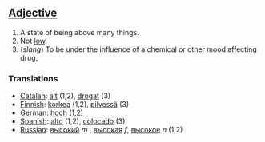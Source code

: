 ==[[Adjective]]==

#A state of being above many things.
#Not [[low]]. 
#(''slang'') To be under the influence of a chemical or other mood affecting drug.

=== Translations ===
*[[Catalan]]: [[alt]] (1,2), [[drogat]] (3)
*[[Finnish]]: [[korkea]] (1,2), [[pilvessä]] (3)
*[[German]]: [[hoch]] (1,2)
*[[Spanish]]: [[alto]] (1,2), [[colocado]] (3)
*[[Russian]]: [[высокий]] ''m'' , [[высокая]] ''f'', [[высокое]] ''n'' (1,2)